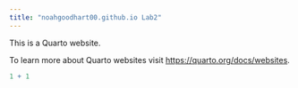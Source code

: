 ```yaml
---
title: "noahgoodhart00.github.io Lab2"
---
```


This is a Quarto website.

To learn more about Quarto websites visit <https://quarto.org/docs/websites>.

```r
1 + 1
```
